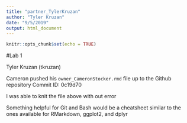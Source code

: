 ```yaml
---
title: "partner_TylerKruzan"
author: "Tyler Kruzan"
date: "9/5/2019"
output: html_document
---
```


```r
knitr::opts_chunk$set(echo = TRUE)
```

#Lab 1

Tyler Kruzan (tkruzan)

Cameron pushed his `owner_CameronStocker.rmd` file up to the Github repository
Commit ID: 0c19d70

I was able to knit the file above with out error

Something helpful for Git and Bash would be a cheatsheet similar to the ones available for RMarkdown, ggplot2, and dplyr